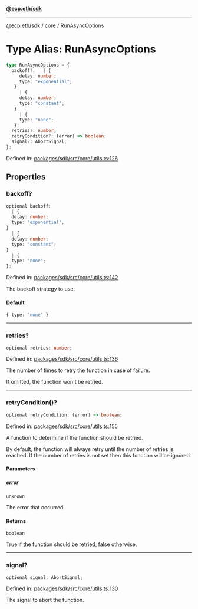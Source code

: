 [**@ecp.eth/sdk**](../../index.mdx)

***

[@ecp.eth/sdk](/sdk-reference/index.mdx) / [core](/sdk-reference/core/index.mdx) / RunAsyncOptions

# Type Alias: RunAsyncOptions

```ts
type RunAsyncOptions = {
  backoff?:   | {
     delay: number;
     type: "exponential";
   }
     | {
     delay: number;
     type: "constant";
   }
     | {
     type: "none";
   };
  retries?: number;
  retryCondition?: (error) => boolean;
  signal?: AbortSignal;
};
```

Defined in: [packages/sdk/src/core/utils.ts:126](https://github.com/ecp-eth/comments-monorepo/blob/main/packages/sdk/src/core/utils.ts#L126)

## Properties

### backoff?

```ts
optional backoff: 
  | {
  delay: number;
  type: "exponential";
}
  | {
  delay: number;
  type: "constant";
}
  | {
  type: "none";
};
```

Defined in: [packages/sdk/src/core/utils.ts:142](https://github.com/ecp-eth/comments-monorepo/blob/main/packages/sdk/src/core/utils.ts#L142)

The backoff strategy to use.

#### Default

```ts
{ type: "none" }
```

***

### retries?

```ts
optional retries: number;
```

Defined in: [packages/sdk/src/core/utils.ts:136](https://github.com/ecp-eth/comments-monorepo/blob/main/packages/sdk/src/core/utils.ts#L136)

The number of times to retry the function in case of failure.

If omitted, the function won't be retried.

***

### retryCondition()?

```ts
optional retryCondition: (error) => boolean;
```

Defined in: [packages/sdk/src/core/utils.ts:155](https://github.com/ecp-eth/comments-monorepo/blob/main/packages/sdk/src/core/utils.ts#L155)

A function to determine if the function should be retried.

By default, the function will always retry until the number of retries is reached.
If the number of retries is not set then this function will be ignored.

#### Parameters

##### error

`unknown`

The error that occurred.

#### Returns

`boolean`

True if the function should be retried, false otherwise.

***

### signal?

```ts
optional signal: AbortSignal;
```

Defined in: [packages/sdk/src/core/utils.ts:130](https://github.com/ecp-eth/comments-monorepo/blob/main/packages/sdk/src/core/utils.ts#L130)

The signal to abort the function.
